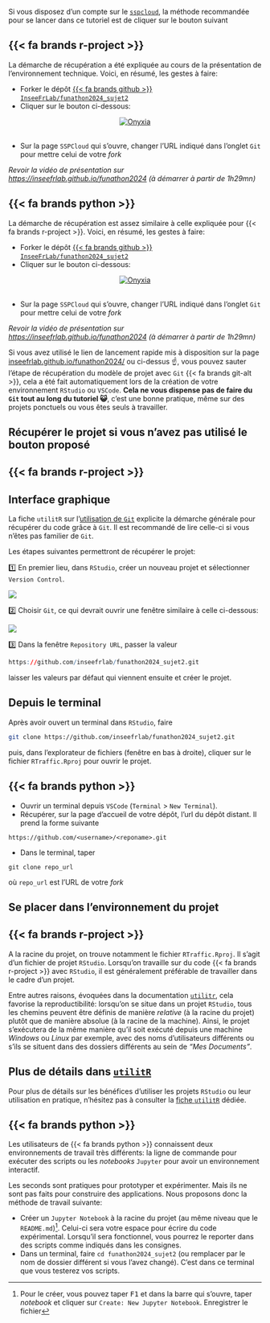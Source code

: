 


Si vous disposez d'un compte sur le [`sspcloud`](https://www.sspcloud.fr/),
la méthode recommandée pour se lancer dans ce tutoriel est de cliquer
sur le bouton suivant

::: {.panel-tabset group="language"}

## {{< fa brands r-project >}}

La démarche de récupération a été expliquée au cours de la présentation de l'environnement technique. Voici, en résumé, les gestes à faire:

- Forker le dépôt [{{< fa brands github >}} `InseeFrLab/funathon2024_sujet2`](https://github.com/InseeFrLab/funathon2024_sujet2)
- Cliquer sur le bouton ci-dessous:

```{=html}
<center>
<a href="https://datalab.sspcloud.fr/launcher/ide/rstudio?name=Funathon%202024%20-%20Sujet%202&version=1.15.26&autoLaunch=true&networking.user.enabled=true&git.repository=«https%3A%2F%2Fgithub.com%2FInseeFrLab%2Ffunathon2024_sujet2.git»&onyxia.friendlyName=«config-funathon2024»&kubernetes.role=«admin»&git.cache=«36000»" target="_blank" rel="noopener"><img src="https://img.shields.io/badge/SSP%20Cloud-Ouvrir_dans_RStudio-blue?logo=rstudio&amp;logoColor=blue" alt="Onyxia"></a>
</center>
<br>
```

- Sur la page `SSPCloud` qui s'ouvre, changer l'URL indiqué dans l'onglet `Git` pour mettre celui de votre _fork_

_Revoir la vidéo de présentation sur [https://inseefrlab.github.io/funathon2024](https://inseefrlab.github.io/funathon2024) (à démarrer à partir de 1h29mn)_


## {{< fa brands python >}}

La démarche de récupération est assez similaire à celle expliquée pour {{< fa brands r-project >}}. Voici, en résumé, les gestes à faire:

- Forker le dépôt [{{< fa brands github >}} `InseeFrLab/funathon2024_sujet2`](https://github.com/InseeFrLab/funathon2024_sujet2)
- Cliquer sur le bouton ci-dessous:

```{=html}
<center>
<a href="https://datalab.sspcloud.fr/launcher/ide/vscode-python?version=1.11.35&autoLaunch=true&networking.user.enabled=true&git.repository=«https%3A%2F%2Fgithub.com%2Finseefrlab%2Ffunathon2024_sujet2.git»&git.cache=«36000»&kubernetes.role=«admin»" target="_blank" rel="noopener"><img src="https://img.shields.io/badge/SSP%20Cloud-Ouvrir_dans_VSCode-blue?logo=vscode&amp;logoColor=blue" alt="Onyxia"></a>
</center>
<br>
```

- Sur la page `SSPCloud` qui s'ouvre, changer l'URL indiqué dans l'onglet `Git` pour mettre celui de votre _fork_

_Revoir la vidéo de présentation sur [https://inseefrlab.github.io/funathon2024](https://inseefrlab.github.io/funathon2024) (à démarrer à partir de 1h29mn)_


:::

Si vous avez utilisé le lien de lancement rapide mis à disposition
sur la page [inseefrlab.github.io/funathon2024/](https://inseefrlab.github.io/funathon2024/)
ou ci-dessus ☝️, 
vous pouvez sauter l'étape de récupération du modèle de projet avec `Git` {{< fa brands git-alt >}}, cela
a été fait automatiquement lors de la création de votre environnement `RStudio` ou `VSCode`. 
__Cela ne vous dispense pas de faire du `Git` tout au long du tutoriel 😺__,
c'est une bonne pratique, même sur
des projets ponctuels ou vous êtes seuls à travailler. 

::: {.callout-note collapse="true"}
## Récupérer le projet si vous n'avez pas utilisé le bouton proposé

::::: {.panel-tabset group="language"}

## {{< fa brands r-project >}}

:::: {.panel-tabset}



## Interface graphique

La fiche `utilitR` sur l'[utilisation de `Git`](https://book.utilitr.org/03_Fiches_thematiques/Fiche_git_utilisation.html#recuperer-url
) explicite la démarche générale pour
récupérer du code grâce à `Git`. Il est recommandé de lire celle-ci si vous
n'êtes pas familier de `Git`. 

Les étapes suivantes permettront de récupérer le projet:

1️⃣ En premier lieu, dans `RStudio`, créer un nouveau projet et sélectionner `Version Control`. 

![](https://book.utilitr.org/pics_resized/git/create_project_1.png)

2️⃣ Choisir `Git`, ce qui devrait ouvrir une fenêtre similaire à celle ci-dessous:

![](https://book.utilitr.org/pics_resized/git/create_project_2.png)

3️⃣ Dans la fenêtre `Repository URL`, passer la valeur

```r
https://github.com/inseefrlab/funathon2024_sujet2.git
```

laisser les valeurs par défaut qui viennent ensuite et créer le projet. 


## Depuis le terminal

Après avoir ouvert un terminal dans `RStudio`, faire 

```bash
git clone https://github.com/inseefrlab/funathon2024_sujet2.git
```

puis, dans l'explorateur de fichiers (fenêtre en bas à droite), cliquer
sur le fichier `RTraffic.Rproj` pour ouvrir le projet. 
::::

## {{< fa brands python >}}

- Ouvrir un terminal depuis `VSCode` (`Terminal` > `New Terminal`).
- Récupérer, sur la page d’accueil de votre dépôt, l’url du dépôt distant. Il prend la forme suivante

```.python
https://github.com/<username>/<reponame>.git
```

- Dans le terminal, taper

```.python
git clone repo_url
```

où `repo_url` est l'URL de votre _fork_

:::::

:::


## Se placer dans l'environnement du projet 

::::: {.panel-tabset group="language"}

## {{< fa brands r-project >}}

A la racine du projet, on trouve notamment le fichier `RTraffic.Rproj`. Il s'agit d'un fichier de projet `RStudio`. Lorsqu'on travaille sur du code {{< fa brands r-project >}} avec `RStudio`, il est généralement préférable de travailler dans le cadre d'un projet. 

Entre autres raisons, évoquées dans la documentation [`utilitr`](https://book.utilitr.org/03_Fiches_thematiques/Fiche_rprojects.html), cela favorise la reproductibilité: lorsqu'on se situe dans un projet `RStudio`, tous les chemins peuvent être définis de manière *relative* (à la racine du projet) plutôt que de manière absolue (à la racine de la machine). Ainsi, le projet s'exécutera de la même manière qu'il soit exécuté depuis une machine _Windows_ ou _Linux_ par exemple, avec des noms d'utilisateurs différents ou s'ils se situent dans des dossiers différents au sein de _"Mes Documents"_.

::: {.callout-note collapse="true"}
## Plus de détails dans [`utilitR`](https://book.utilitr.org/03_Fiches_thematiques/Fiche_rprojects.html) 

Pour plus de détails sur les bénéfices d'utiliser les projets `RStudio` ou leur utilisation en pratique, n'hésitez pas à consulter la [fiche 
`utilitR`](https://book.utilitr.org/03_Fiches_thematiques/Fiche_rprojects.html) dédiée.
:::

## {{< fa brands python >}}

Les utilisateurs de {{< fa brands python >}} connaissent deux environnements de travail très différents: la ligne de commande pour exécuter des scripts ou les _notebooks_ `Jupyter` pour avoir un environnement interactif.

Les seconds sont pratiques pour prototyper et expérimenter. Mais ils ne sont pas faits pour construire des applications. Nous proposons donc la méthode de travail suivante:

- Créer un `Jupyter Notebook` à la racine du projet (au même niveau que le `README.md`)[^creation-nb]. Celui-ci sera votre espace pour écrire du code expérimental. Lorsqu'il sera fonctionnel, vous pourrez le reporter dans des scripts comme indiqués dans les consignes.
- Dans un terminal, faire `cd funathon2024_sujet2` (ou remplacer par le nom de dossier différent si vous l'avez changé). C'est dans ce terminal que vous testerez vos scripts. 


[^creation-nb]: Pour le créer, vous pouvez taper <kbd>F1</kbd> et dans la barre qui s'ouvre, taper _notebook_ et cliquer sur `Create: New Jupyter Notebook`. Enregistrer le fichier 


:::::